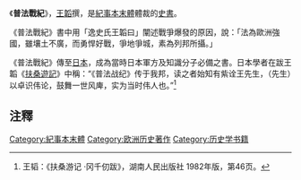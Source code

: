 《'''普法戰紀'''》，[[王韬_(思想家)|王韜]]撰，是[[紀事本末體|紀事本末體]]體裁的[[史書|史書]]。

《普法戰紀》書中用「逸史氏王韜曰」闡述戰爭爆發的原因，說：「法為歐洲強國，雖壤土不廣，而勇悍好戰，爭地爭城，素為列邦所攝。」

《普法戰紀》傳至[[日本|日本]]，成為當時日本軍方及知識分子必備之書。日本學者{{link-ja|岡千仞|岡鹿門}}在跋王韜《[[扶桑遊記|扶桑遊記]]》中稱：“《普法战纪》传于我邦，读之者始知有紫诠王先生，（先生）以卓识伟论，鼓舞一世风庳，实为当时伟人也。”<ref>王韬：《扶桑游记 ·冈千仞跋》，湖南人民出版社 1982年版，第46页。</ref>

==注釋==
<references/>

[[Category:紀事本末體|Category:紀事本末體]]
[[Category:欧洲历史著作|Category:欧洲历史著作]]
[[Category:历史学书籍|Category:历史学书籍]]